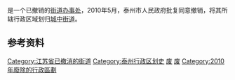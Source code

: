 '''{{PAGENAMEBASE}}'''是{{PRC admin/fullname|32/12/02}}一个已撤销的[[街道办事处|街道办事处]]，2010年5月，泰州市人民政府批复同意撤销{{PAGENAMEBASE}}，将其所辖行政区域划归[[城中街道_(泰州市)|城中街道]]。

== 参考资料 ==
{{reflist}}

{{江苏行政区划小作品}}
[[Category:江苏省已撤消的街道|Category:江苏省已撤消的街道]]
[[Category:泰州行政区划史|Category:泰州行政区划史]]
[[Category:泰州市街道|废]]
[[Category:海陵区行政区划|废]]
[[Category:2010年廢除的行政區劃|Category:2010年廢除的行政區劃]]